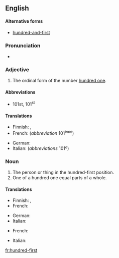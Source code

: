 ==English==

====Alternative forms====
* {{qualifier|British}} [[hundred-and-first]]

===Pronunciation===
* {{audio|en-us-hundred-first.ogg|Audio (US)}}

===Adjective===
{{en-adj|head=[[hundred]]-[[first]]|-}}

# The ordinal form of the number [[hundred one]].

====Abbreviations====
* 101st, 101<sup>st</sup>

====Translations====
{{trans-top|ordinal number}}
* Finnish: {{t|fi|sadasensimmäinen}}, {{t|fi|sadasyhdes}}
* French: {{t|fr|cent unième}} (''abbreviation'' 101<sup>ème</sup>)
{{trans-mid}}
* German: {{t|de|hunderterste|m|f}}
* Italian: {{t|it|centunesimo}} (''abbreviations'' 101º)
{{trans-bottom}}

===Noun===
{{en-noun}}

# The person or thing in the hundred-first position.
# One of a hundred one equal parts of a whole.

====Translations====
{{trans-top|the person or thing in the hundred-first position}}
* Finnish: {{t|fi|sadasensimmäinen}}, {{t|fi|sadasyhdes}}
* French: {{t|fr|cent unième|m|f}}
{{trans-mid}}
* German: {{t|de|Hunderterste|m|f}}
* Italian: {{t-|it|centunesimo}}
{{trans-bottom}}

{{trans-top|one of a hundred one equal parts of a whole}}
* French: {{t|fr|cent unième|m}}
{{trans-mid}}
* Italian: {{t-|it|centunesimo|m}}
{{trans-bottom}}

[[fr:hundred-first]]